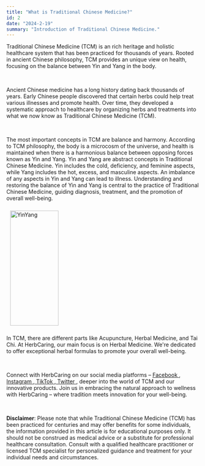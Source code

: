 ```yaml
---
title: "What is Traditional Chinese Medicine?"
id: 2
date: "2024-2-19"
summary: "Introduction of Traditional Chinese Medicine."
---
```

<p>
  Traditional Chinese Medicine (TCM) is an rich heritage and holistic healthcare system that has been practiced for thousands of years. Rooted in ancient Chinese philosophy, TCM provides an unique view on health, focusing on the balance between Yin and Yang in the body.
</p>
<br />
<p>
  Ancient Chinese medicine has a long history dating back thousands of years. Early Chinese people discovered that certain herbs could help treat various illnesses and promote health. Over time, they developed a systematic approach to healthcare by organizing herbs and treatments into what we now know as Traditional Chinese Medicine (TCM).
</p>
<br />
<p>
 The most important concepts in TCM are balance and harmony. According to TCM philosophy, the body is a microcosm of the universe, and health is maintained when there is a harmonious balance between opposing forces known as Yin and Yang. Yin and Yang are abstract concepts in Traditional Chinese Medicine. Yin includes the cold, deficiency, and feminine aspects, while Yang includes the hot, excess, and masculine aspects. An imbalance of any aspects in Yin and Yang can lead to illness. Understanding and restoring the balance of Yin and Yang is central to the practice of Traditional Chinese Medicine, guiding diagnosis, treatment, and the promotion of overall well-being.
</p>
<img
  src="../images/YinYang.svg"
  style="width: 300px;height: 300px;margin: auto;width: 50%;padding: 10px;"
  alt="YinYang"
/>

<p>
In TCM, there are different parts like Acupuncture, Herbal Medicine, and Tai Chi. At HerbCaring, our main focus is on Herbal Medicine. We're dedicated to offer exceptional herbal formulas to promote your overall well-being.
</p>
<br />
<p>
  Connect with HerbCaring on our social media platforms –
  <a href="https://www.facebook.com/herbcaring">
    <u>Facebook</u>
  </a>
  ,<a href="https://www.instagram.com/herbcaring/">
    <u>Instagram</u>
  </a>,<a href="https://www.tiktok.com/@herbcaring">
    <u>TikTok</u>
  </a>,<a href="https://twitter.com/HerbCaring">
    <u>Twitter</u>
  </a>, deeper into the world of TCM and our innovative products. Join us in embracing
  the natural approach to wellness with HerbCaring – where tradition meets innovation
  for your well-being.
</p>
<br />
<p>
  <b>Disclaimer</b>: Please note that while Traditional Chinese Medicine (TCM)
  has been practiced for centuries and may offer benefits for some individuals,
  the information provided in this article is for educational purposes only. It
  should not be construed as medical advice or a substitute for professional
  healthcare consultation. Consult with a qualified healthcare practitioner or
  licensed TCM specialist for personalized guidance and treatment for your
  individual needs and circumstances.
</p>
